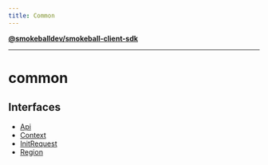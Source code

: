```yaml
---
title: Common
---
```

[**@smokeballdev/smokeball-client-sdk**](../../../README.md)

***

# common

## Interfaces

- [Api](interfaces/Api.md)
- [Context](interfaces/Context.md)
- [InitRequest](interfaces/InitRequest.md)
- [Region](interfaces/Region.md)
